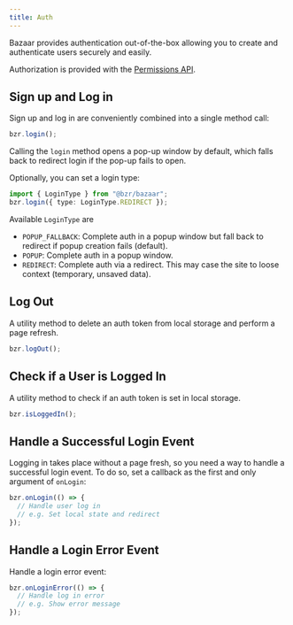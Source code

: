 ```yaml
---
title: Auth
---
```


Bazaar provides authentication out-of-the-box allowing you to create and authenticate users securely and easily.

Authorization is provided with the [Permissions API](/docs/features/permissions).

## Sign up and Log in

Sign up and log in are conveniently combined into a single method call:

```js
bzr.login();
```

Calling the `login` method opens a pop-up window by default, which falls back to redirect login if the pop-up fails to open.

Optionally, you can set a login type:

```ts
import { LoginType } from "@bzr/bazaar";
bzr.login({ type: LoginType.REDIRECT });
```

Available `LoginType` are

- `POPUP_FALLBACK`: Complete auth in a popup window but fall back to redirect if popup creation fails (default).
- `POPUP`: Complete auth in a popup window.
- `REDIRECT`: Complete auth via a redirect. This may case the site to loose context (temporary, unsaved data).

## Log Out

A utility method to delete an auth token from local storage and perform a page refresh.

```js
bzr.logOut();
```

## Check if a User is Logged In

A utility method to check if an auth token is set in local storage.

```js
bzr.isLoggedIn();
```

## Handle a Successful Login Event

Logging in takes place without a page fresh, so you need a way to handle a successful login event. To do so, set a callback as the first and only argument of `onLogin`:

```js
bzr.onLogin(() => {
  // Handle user log in
  // e.g. Set local state and redirect
});
```

## Handle a Login Error Event

Handle a login error event:

```js
bzr.onLoginError(() => {
  // Handle log in error
  // e.g. Show error message
});
```

